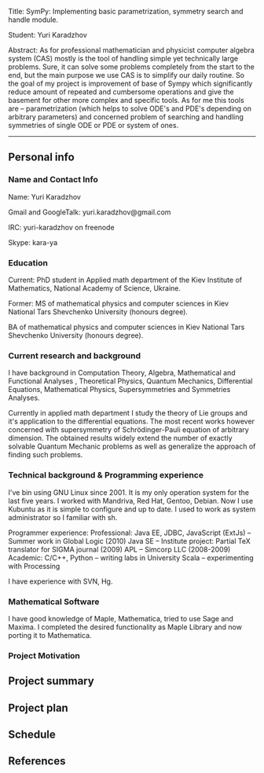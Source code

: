 Title:	 SymPy: Implementing basic parametrization, symmetry search and handle module.

Student:	 Yuri Karadzhov

Abstract:	As for professional mathematician and physicist computer algebra system (CAS) mostly is the tool of handling simple yet technically large problems. Sure, it can solve some problems completely from the start to the end, but the main purpose we use CAS is to simplify our daily routine. So the goal of my project is improvement of base of Sympy which significantly reduce amount of repeated and cumbersome operations and give the basement for other more complex and specific tools.
As for me this tools are – parametrization (which helps to solve ODE's and PDE's depending on arbitrary parameters) and concerned problem of searching and handling symmetries of single ODE or PDE or system of ones.	
----

== Personal info ==
=== Name and Contact Info ===



Name: Yuri Karadzhov

Gmail and GoogleTalk: yuri.karadzhov@gmail.com

IRC: yuri-karadzhov on freenode

Skype: kara-ya



=== Education ===



Current: PhD student in Applied math department of the Kiev Institute of Mathematics, National
Academy of Science, Ukraine.

Former: MS of mathematical physics and computer sciences in Kiev National Tars Shevchenko University (honours degree).

BA of mathematical physics and computer sciences in Kiev National Tars Shevchenko University (honours degree).



=== Current research and background ===



I have background in Computation Theory, Algebra, Mathematical and Functional Analyses , Theoretical Physics, Quantum Mechanics, Differential Equations, Mathematical Physics, Supersymmetries and Symmetries Analyses.

Currently in applied math department I study the theory of Lie groups
and it's application to the differential equations. The most recent
works however concerned with supersymmetry of Schrödinger-Pauli
equation of arbitrary dimension. The obtained results widely extend
the number of exactly solvable Quantum Mechanic problems as well as
generalize the approach of finding such problems.



=== Technical background & Programming experience ===



I've bin using GNU Linux since 2001. It is my only operation system for the last five years. I worked with  Mandriva, Red Hat, Gentoo, Debian. Now I use Kubuntu as it is simple to configure and up to date. I used to work as system administrator so I familiar with sh.

Programmer experience:
Professional:
Java EE, JDBC, JavaScript (ExtJs) – Summer work in Global Logic (2010)
Java SE – Institute project: Partial TeX translator for SIGMA journal (2009)
APL – Simcorp LLC (2008-2009)
Academic:
C/C++, Python – writing labs in University
Scala – experimenting with Processing

I have experience with SVN, Hg.



=== Mathematical Software ===



I have good knowledge of Maple, Mathematica, tried to use Sage and Maxima.
I completed the desired functionality as Maple Library and now porting it to Mathematica.



=== Project Motivation ===


== Project summary ==



== Project plan ==



== Schedule ==


== References ==